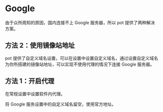 # Google

由于众所周知的原因，国内连接不上 Google 服务器，所以 pot 提供了两种解决方案。

## 方法 2：使用镜像站地址

pot 提供了自定义域名设置，可以在设置中设置自定义域名，通过设置自定义域名为你所搭建的镜像站地址，可以实现不使用代理的情况下连接 Google 服务器。

## 方法 1：开启代理

在常规设置中设置软件内代理。

将 Google 服务设置中的自定义域名留空，使用官方地址。

<div
  class="wwads-cn wwads-horizontal
  data-id="285"
  style={{ maxWidth: "400px" }}
></div>
